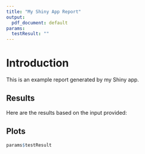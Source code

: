 ```yaml
---
title: "My Shiny App Report"
output:
  pdf_document: default
params:
  testResult: ""
---
```


# Introduction

This is an example report generated by my Shiny app.

## Results

Here are the results based on the input provided:


## Plots
```r
params$testResult
```


